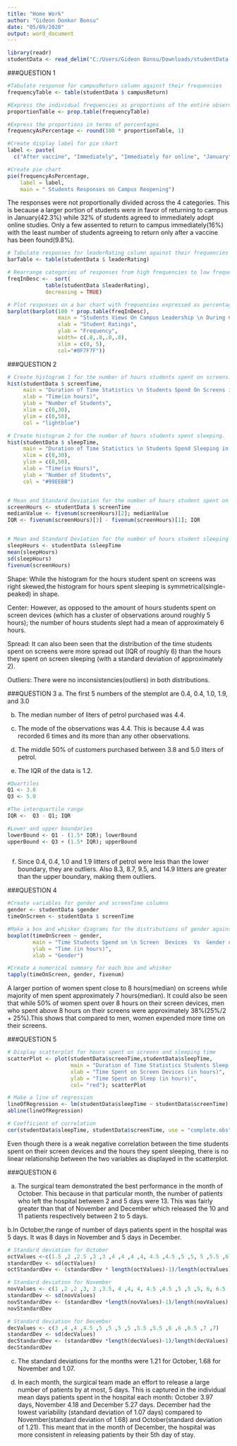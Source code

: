 ```yaml
---
title: "Home Work"
author: "Gideon Donkor Bonsu"
date: "05/09/2020"
output: word_document
---
```


```r
library(readr)
studentData <- read_delim("C:/Users/Gideon Bonsu/Downloads/studentData.txt","\t",escape_double = FALSE, trim_ws = TRUE)
```


###QUESTION 1
```r

#Tabulate response for campusReturn column against their frequencies
frequencyTable <- table(studentData $ campusReturn)

#Express the individual frequencies as proportions of the entire observation.
proportionTable <- prop.table(frequencyTable)

#Express the proportions in terms of percentages
frequencyAsPercentage <- round(100 * proportionTable, 1)

#Create display label for pie chart
label <- paste(
  c("After vaccine", "Immediately", "Immediately for online", "January"),frequencyAsPercentage, "%", sep = " ")

#Create pie chart
pie(frequencyAsPercentage,
    label = label, 
    main = " Students Responses on Campus Reopening")


```

The responses were not proportionally divided across the 4 categories. This is because a larger portion of students were in favor of returning to campus in January(42.3%) while 32% of students agreed to immediately adopt online studies. Only a few assented to return to campus immediately(16%) with the least number of students agreeing to return only after a vaccine has been found(9.8%).


```r
# Tabulate responses for leaderRating column against their frequencies
barTable <- table(studentData $ leaderRating)

# Rearrange categories of responses from high frequencies to low frequencies
freqInDesc <-  sort(
            table(studentData $leaderRating),
            decreasing = TRUE)

# Plot responses on a bar chart with frequencies expressed as percentages
barplot(barplot(100 * prop.table(freqInDesc),
                main = "Students Views On Campus Leadership \n During COVID",
                xlab = "Student Ratings",
                ylab = "Frequency",
                width= c(.8,.8,.8,.8), 
                xlim = c(0, 5),
                col="#0F7F7F"))
```










###QUESTION 2

``` r
# Create histogram 1 for the number of hours students spent on screens.
hist(studentData $ screenTime,
     main = "Duration of Time Statistics \n Students Spend On Screens in The COVID Era",
     xlab = "Time(in hours)",
     ylab = "Number of Students",
     xlim = c(0,30),
     ylim = c(0,50),
     col = "lightblue")

# Create histogram 2 for the number of hours students spent sleeping.
hist(studentData $ sleepTime,
     main = "Duration of Time Statistics \n Students Spend Sleeping in The COVID Era",
     xlim = c(0,30),
     ylim = c(0,50),
     xlab = "Time(in Hours)",
     ylab = "Number of Students",
     col = "#99EEBB")


# Mean and Standard Deviation for the number of hours student spent on screens
screenHours <- studentData $ screenTime
medianValue <- fivenum(screenHours)[2]; medianValue
IQR <- fivenum(screenHours)[3] - fivenum(screenHours)[1]; IQR


# Mean and Standard Deviation for the number of hours student sleeping
sleepHours <- studentData $sleepTime
mean(sleepHours)
sd(sleepHours)
fivenum(screenHours)

```

Shape: While the histogram for the hours student spent on screens was right skewed,the histogram for hours spent sleeping is symmetrical(single-peaked) in shape.

Center: However, as opposed to the amount of hours students spent on screen devices (which has a cluster of observations around roughly 5 hours); the number of hours students slept had a mean of approximately 6 hours.

Spread:  It can also been seen that the distribution of the time students spent on screens were more spread out (IQR of roughly 6) than the hours they spent on screen sleeping  (with a standard deviation of approximately 2).

Outliers: There were no inconsistencies(outliers) in both distributions.









###QUESTION 3
a. The first 5 numbers of the stemplot are 0.4, 0.4, 1.0, 1.9, and 3.0

b. The median number of liters of petrol purchased was 4.4.

c. The mode of the observations was 4.4. This is because 4.4 was recorded 6 times and its more than any other observations.

d. The middle 50% of customers purchased between 3.8 and 5.0 liters of
petrol.

e. The IQR of the data is 1.2.

```r
#Quartiles
Q1 <- 3.8
Q3 <- 5.0

#The interquartile range
IQR <-  Q3 - Q1; IQR

#Lower and upper boundaries
lowerBound <- Q1 - (1.5* IQR); lowerBound
upperBound <- Q3 + (1.5* IQR); upperBound
  
```

f. Since 0.4, 0.4, 1.0 and 1.9 litters of petrol were less than the lower boundary, they are outliers. Also 8.3, 8.7, 9.5, and 14.9 litters are greater than the upper boundary, making them outliers.






###QUESTION 4
```r
#Create variables for gender and screenTime columns
gender <- studentData $gender
timeOnScreen <- studentData $ screenTime

#Make a box and whisker diagrams for the distributions of gender against time spent on screens
boxplot(timeOnScreen ~ gender,
        main = "Time Students Spend on \n Screen  Devices  Vs  Gender of Students",
        ylab = "Time (in hours)",
        xlab = "Gender")

#Create a numerical summary for each box and whisker
tapply(timeOnScreen, gender, fivenum)

```
A larger portion of women spent close to 8 hours(median) on screens while majority of men spent approximately 7 hours(median).  It could also be seen that while 50% of women spent over 8 hours on their screen devices, men who spent above 8 hours on their screens were approximately 38%(25%/2 + 25%).This shows that compared to men, women expended more time on their screens.









###QUESTION 5
```r
# Display scatterplot for hours spent on screens and sleeping time 
scatterPlot <- plot(studentData$screenTime,studentData$sleepTime,
                    main = "Duration of Time Statistics Students Sleep Vs \n Duration of Time Statistics Students Spend on Screens",
                    xlab = "Time Spent on Screen Devices (in hours)",
                    ylab = "Time Spent on Sleep (in hours)",
                    col= "red"); scatterPlot

# Make a line of regression
lineOfRegression <- lm(studentData$sleepTime ~ studentData$screenTime)
abline(lineOfRegression)

# Coefficient of correlation
cor(studentData$sleepTime, studentData$screenTime, use = "complete.obs")


```


Even though there is a weak negative correlation between the time students spent on their screen devices and the hours they spent sleeping, there is no linear relationship between the two variables as displayed in the scatterplot.





















###QUESTION 6

a. The surgical team demonstrated the best performance in the month of October. This because in that particular month, the number of patients who left the hospital between 2 and 5 days were 13. This was fairly greater than that of November and December which released the 10 and 11 patients respectively between 2 to 5 days.


b.In October,the range of number of days patients spent in the hospital was 5 days. It was 8 days in November and 5 days in December.


```r
# Standard deviation for October
octValues <-c(1.5 ,2 ,2.5 ,3 ,3 ,4 ,4 ,4 ,4, 4.5 ,4.5 ,5 ,5, 5 ,5.5 ,6)
standardDev <- sd(octValues)
octStandardDev <- (standardDev * length(octValues)-1)/length(octValues); octStandardDev

# Standard deviation for November
novValues <- c(1 ,2 ,2 ,3, 3 ,3.5, 4 ,4, 4, 4.5 ,4.5 ,5 ,5 ,5, 6, 6.5 ,8)
standardDev <- sd(novValues)
novStandardDev <- (standardDev *length(novValues)-1)/length(novValues);
novStandardDev

# Standard deviation for December
decValues <- c(3 ,4 ,4 ,4.5 ,5 ,5 ,5 ,5 ,5.5 ,5.5 ,6 ,6 ,6.5 ,7 ,7)
standardDev <- sd(decValues)
decStandardDev <- (standardDev *length(decValues)-1)/length(decValues);
decStandardDev

```
c. The standard deviations for the months were 1.21 for October, 1.68 for November and 1.07.


d. In each month, the surgical team made an effort to release a large number of patients by at most, 5 days. This is captured in the individual mean days patients spent in the hospital each month: October 3.97 days, November 4.18 and December 5.27 days. December had the lowest variability (standard deviation of 1.07 days) compared to November(standard deviation of 1.68) and October(standard deviation of 1.21). This meant that in the month of December, the hospital was more consistent in releasing patients by their 5th day of stay.





























